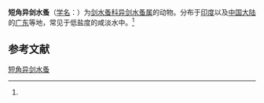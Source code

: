 {{Speciesbox
| name = 短角异剑水蚤
| status = 
| status_system = 
| image = 
| genus = Apocyclops
| species = royi
| authority = (Lindberg, 1940)<ref name='id12610'>{{cite web| url =http://www.bioinfo.cn/db05/BjdwSpecies.php?action=view&id=12610| title =短角异剑水蚤| work =《中国动物物种编目数据库》| publisher =中国科学院微生物研究所| author =中国科学院动物研究所| accessdate =2009-04-28| deadurl =yes| archiveurl =https://web.archive.org/web/20160305055839/http://www.bioinfo.cn/db05/BjdwSpecies.php?action=view&id=12610| archivedate =2016-03-05}}</ref>
}}

'''短角异剑水蚤'''（[[学名|学名]]：{{lang|la|''Apocyclops royi''}}）为[[剑水蚤科|剑水蚤科]][[异剑水蚤属|异剑水蚤属]]的动物。分布于[[印度|印度]]以及[[中国大陆|中国大陆]]的[[广东|广东]]等地，常见于低盐度的咸淡水中。<ref name='id12610'/>

== 参考文献 ==
{{reflist}}

{{Wikispecies|Apocyclops royi}}
{{Taxonbar|from=Q13386250}}

[[Category:异剑水蚤属|短角异剑水蚤]]


{{节肢动物小作品}}